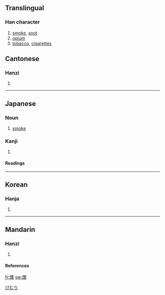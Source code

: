 {{see|烟}}

==Translingual==
===Han character===
{{Han char|rn=86|rad=火|as=09|sn=13|four=9181<sub>4</sub>|canj=火一田土 (FMWG)}}
# [[smoke]], [[soot]]
# [[opium]]
# [[tobacco]], [[cigarettes]]


==Cantonese==
===Hanzi===
{{yue-hanzi|jyut=|y=yin1}}
# {{defn|Cantonese}}

----
==Japanese==
[[Category:1000_Japanese_basic_words|けむり]]


===Noun===
{{ja-noun|k|count=|hira=けむり|rom=kemuri}}
# [[smoke]]

===Kanji===
{{ja-kanji|grade=c|rs=火09}}
# {{defn|Japanese}} 
====Readings====
{{ja-readings|on=[[えん]] ([[en]])|kun=[[けむり]] ([[kemuri]]), [[けむる]] ([[kemuru]]), [[けむい]] ([[kemui]])}}

----
==Korean==
===Hanja===
{{ko-hanja|hangeul=[[연]], [[인]]|eumhun=|rv=yeon, in|mr=yŏn, in|y=yen, in}}
# {{defn|Korean}}

----
==Mandarin==
===Hanzi===
{{cmn-hanzi|sim=烟|pin=[[yān]] ([[yan1]])|wg=yen<sup>1</sup>}}
# {{defn|Mandarin}}
====References====
{{Han ref|kx=0677.070|dkj=19203|dj=1088.020|hdz=32215.090|uh=7159|ud=29017|bh=B7CF|bd=47055}}

[[fr:煙]]
[[sw:煙]]